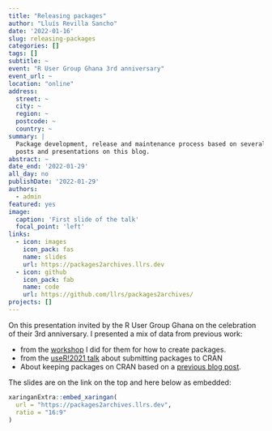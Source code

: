 ```yaml
---
title: "Releasing packages"
author: "Lluís Revilla Sancho"
date: '2022-01-16'
slug: releasing-packages
categories: []
tags: []
subtitle: ~
event: "R User Group Ghana 3rd anniversary" 
event_url: ~
location: "online"
address:
  street: ~
  city: ~
  region: ~
  postcode: ~
  country: ~
summary: |
  Package development, release and maintenance process based on several other 
  posts and presentations on this blog. 
abstract: ~
date_end: '2022-01-29'
all_day: no
publishDate: '2022-01-29'
authors:
  - admin
featured: yes
image:
  caption: 'First slide of the talk'
  focal_point: 'left'
links:
  - icon: images
    icon_pack: fas
    name: slides
    url: https://packages2archives.llrs.dev
  - icon: github
    icon_pack: fab
    name: code
    url: https://github.com/llrs/packages2archives/
projects: []
---
```


On this presentation invited by the R User Group Ghana on the celebration of their 3rd anniversary. 
I presented a mix of data from previous work:

 - from the [workshop](talk/workshop-creating-packages/) I did for them for how to create packages.
 - from the [useR!2021 talk](talk/user-2021/) about submitting packages to CRAN
 - About keeping packages on CRAN based on a [previous blog post](post/2021/12/07/reasons-cran-archivals/).
 
 The slides are on the link on the top and here below as embedded:

```r
xaringanExtra::embed_xaringan(
  url = "https://packages2archives.llrs.dev",
  ratio = "16:9"
)

```



